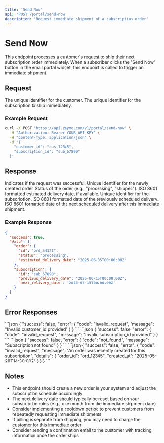 ```yaml
---
title: 'Send Now'
api: 'POST /portal/send-now'
description: 'Request immediate shipment of a subscription order'
---
```


# Send Now

This endpoint processes a customer's request to ship their next subscription order immediately. When a subscriber clicks the "Send Now" button in the email portal widget, this endpoint is called to trigger an immediate shipment.

## Request

<ParamField body="customer_id" type="string" required>
  The unique identifier for the customer.
</ParamField>

<ParamField body="subscription_id" type="string" required>
  The unique identifier for the subscription to ship immediately.
</ParamField>

### Example Request

```bash
curl -X POST "https://api.zaymo.com/v1/portal/send-now" \
  -H "Authorization: Bearer YOUR_API_KEY" \
  -H "Content-Type: application/json" \
  -d '{
    "customer_id": "cus_12345",
    "subscription_id": "sub_67890"
  }'
```

## Response

<ResponseField name="success" type="boolean">
  Indicates if the request was successful.
</ResponseField>

<ResponseField name="data" type="object">
  <Expandable title="Properties">
    <ResponseField name="order" type="object">
      <Expandable title="Order Object">
        <ResponseField name="id" type="string">
          Unique identifier for the newly created order.
        </ResponseField>
        <ResponseField name="status" type="string">
          Status of the order (e.g., "processing", "shipped").
        </ResponseField>
        <ResponseField name="estimated_delivery_date" type="string" optional>
          ISO 8601 formatted estimated delivery date, if available.
        </ResponseField>
      </Expandable>
    </ResponseField>
    <ResponseField name="subscription" type="object">
      <Expandable title="Subscription Object">
        <ResponseField name="id" type="string">
          Unique identifier for the subscription.
        </ResponseField>
        <ResponseField name="previous_delivery_date" type="string">
          ISO 8601 formatted date of the previously scheduled delivery.
        </ResponseField>
        <ResponseField name="next_delivery_date" type="string">
          ISO 8601 formatted date of the next scheduled delivery after this immediate shipment.
        </ResponseField>
      </Expandable>
    </ResponseField>
  </Expandable>
</ResponseField>

### Example Response

```json
{
  "success": true,
  "data": {
    "order": {
      "id": "ord_54321",
      "status": "processing",
      "estimated_delivery_date": "2025-06-05T00:00:00Z"
    },
    "subscription": {
      "id": "sub_67890",
      "previous_delivery_date": "2025-06-15T00:00:00Z",
      "next_delivery_date": "2025-07-15T00:00:00Z"
    }
  }
}
```

## Error Responses

<AccordionGroup>
  <Accordion title="Invalid Customer ID">
    ```json
    {
      "success": false,
      "error": {
        "code": "invalid_request",
        "message": "Invalid customer_id provided"
      }
    }
    ```
  </Accordion>
  <Accordion title="Invalid Subscription ID">
    ```json
    {
      "success": false,
      "error": {
        "code": "invalid_request",
        "message": "Invalid subscription_id provided"
      }
    }
    ```
  </Accordion>
  <Accordion title="Subscription Not Found">
    ```json
    {
      "success": false,
      "error": {
        "code": "not_found",
        "message": "Subscription not found"
      }
    }
    ```
  </Accordion>
  <Accordion title="Recent Order Exists">
    ```json
    {
      "success": false,
      "error": {
        "code": "invalid_request",
        "message": "An order was recently created for this subscription",
        "details": {
          "order_id": "ord_12345",
          "created_at": "2025-05-28T14:30:00Z"
        }
      }
    }
    ```
  </Accordion>
</AccordionGroup>

## Notes

- This endpoint should create a new order in your system and adjust the subscription schedule accordingly
- The next delivery date should typically be reset based on your subscription rules (e.g., one month from the immediate shipment date)
- Consider implementing a cooldown period to prevent customers from repeatedly requesting immediate shipments
- If billing is separate from shipping, you may need to charge the customer for this immediate order
- Consider sending a confirmation email to the customer with tracking information once the order ships
